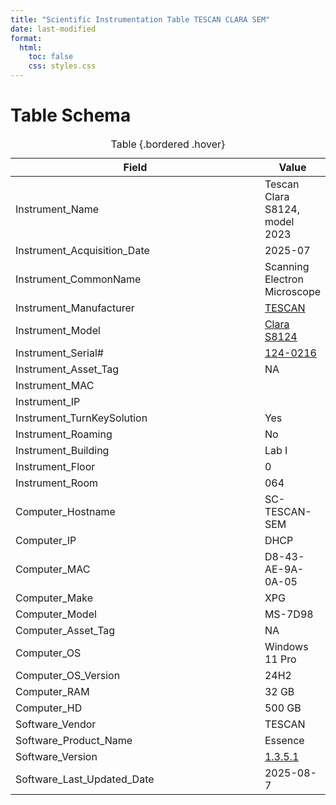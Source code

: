 ```yaml
---
title: "Scientific Instrumentation Table TESCAN CLARA SEM"
date: last-modified
format:
  html:
    toc: false
    css: styles.css
---
```


# Table Schema

| Field                          | Value |
|--------------------------------|-------|
| Instrument_Name                |  Tescan Clara S8124, model 2023    |
| Instrument_Acquisition_Date    |  2025-07     |
| Instrument_CommonName          |  Scanning Electron Microscope     |
| Instrument_Manufacturer        |  [TESCAN](https://info.tescan.com/)     |
| Instrument_Model               |   [Clara S8124](https://www.tescan.com/product/sem-for-materials-science-tescan-clara/)    |
| Instrument_Serial#             |   [124-0216](/assets/images/TESCAN-systeminfo.png)    |
| Instrument_Asset_Tag           |   NA    |
| Instrument_MAC                 |       |
| Instrument_IP                  |       |
| Instrument_TurnKeySolution     |    Yes   |
| Instrument_Roaming             |    No   |
| Instrument_Building            |   Lab I    |
| Instrument_Floor               |   0   |
| Instrument_Room                |   064     |
| Computer_Hostname              |   SC-TESCAN-SEM    |
| Computer_IP                    |   DHCP    |
| Computer_MAC                   |   D8-43-AE-9A-0A-05    |
| Computer_Make                  |    XPG   |
| Computer_Model                 |   MS-7D98    |
| Computer_Asset_Tag             |   NA    |
| Computer_OS                    |   Windows 11 Pro    |
| Computer_OS_Version            |   24H2    |
| Computer_RAM                   |   32 GB    |
| Computer_HD                    |    500 GB   |
| Software_Vendor                |  TESCAN     |
| Software_Product_Name          |  Essence     |
| Software_Version               |   [1.3.5.1](/assets/images/TESCAN-systeminfo.png)   |
| Software_Last_Updated_Date     |   2025-08-7    |

: Table {.bordered .hover}